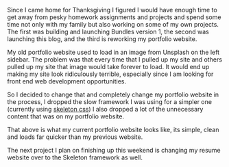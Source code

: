 Since I came home for Thanksgiving I figured I would have enough time to get away from pesky homework assignments and projects and spend some time not only with my family but also working on some of my own projects. The first was building and launching Bundles version 1, the second was launching this blog, and the third is reworking my portfolio website.

My old portfolio website used to load in an image from Unsplash on the left sidebar. The problem was that every time that I pulled up my site and others pulled up my site that image would take forever to load. It would end up making my site look ridiculously terrible, especially since I am looking for front end web development opportunities.

So I decided to change that and completely change my portfolio website in the process, I dropped the slow framework I was using for a simpler one (currently using [skeleton css](http://getskeleton.com/)) I also dropped a lot of the unnecessary content that was on my portfolio website.

That above is what my current portfolio website looks like, its simple, clean and loads far quicker than my previous website.

The next project I plan on finishing up this weekend is changing my resume website over to the Skeleton framework as well.
